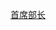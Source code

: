 {{navbox with columns
|name = 现任印度首席部长
|title= {{flagicon|India}} 印度各邦現任[[首席部长 (印度)|首席部长]]（[[现任印度首席部长列表|列表]]）
|state = {{{state|autocollapse}}}
|fullwidth = y

|col1  = {{navbox subgroup
|group1= [[德里首席部长列表|德里]] |list1= {{link-en|阿文德·基里瓦尔|Arvind Kejriwal}}
|group2= [[阿鲁纳恰尔邦首席部长列表|阿鲁纳恰尔邦]] |list2= {{link-en|佩马·坎杜|Pema Khandu}}
|group3= [[阿萨姆邦首席部长列表|阿萨姆邦]] |list3= {{link-en|萨尔巴南达·索诺瓦尔|Sarbananda Sonowal}}
|group4= [[比哈尔邦首席部长列表|比哈尔邦]] |list4= {{link-en|尼蒂什·库马尔|Nitish Kumar}}
|group5= [[恰蒂斯加尔邦首席部长列表|恰蒂斯加尔邦]] |list5= {{link-en|布佩什·巴格尔|Bhupesh Baghel}}
|group6= [[安德拉邦首席部长列表|安得拉邦]] |list6= {{link-en|伊斯·贾根·莫汉·雷迪|Y. S. Jaganmohan Reddy}}
|group7= [[果阿邦首席部长列表|果阿邦]] |list7= {{link-en|普拉莫德·萨万特|Pramod Sawant}}
|group8= [[古吉拉特邦首席部长列表|古吉拉特邦]] |list8= {{link-en|维杰·鲁帕尼 |Vijay Rupani}}
|group9= [[哈里亚纳邦首席部长列表|哈里亚纳邦]] |list9= {{link-en|马诺哈尔·拉尔·哈塔尔|Manohar Lal Khattar}}
|group10= [[喜马偕尔邦首席部长列表|喜马偕尔邦]] |list10= {{link-en|傑·朗·塔庫|Jai Ram Thakur}}
|group11=[[贾坎德邦首席部长列表|贾坎德邦]] |list11= {{link-en|赫曼特·索伦|Hemant Soren}}
}}
|col2  = {{navbox subgroup
|group1= [[查谟-克什米尔首席部长列表|查谟-克什米尔]] |list1= '''悬空'''（{{link-en|总统治理|President's rule}}）
|group2=[[卡纳塔克邦首席部长列表|卡纳塔克邦]] |list2= {{link-en|B.S.叶迪尤拉帕|B. S. Yediyurappa}}
|group3=[[喀拉拉邦首席部长列表|喀拉拉邦]] |list3= {{link-en|皮纳拉伊·维贾扬|Pinarayi Vijayan}}
|group4=[[中央邦首席部长列表|中央邦]] |list4= {{link-en|希夫拉杰·辛格·乔汗|Shivraj Singh Chouhan}}
|group5=[[马哈拉施特拉邦首席部长列表|马哈拉施特拉邦]] |list5= {{link-en|乌达夫·萨克雷|Uddhav Thackeray}}
|group6=[[曼尼普尔邦首席部长列表|曼尼普尔邦]] |list6= {{link-en|農通巴姆·比恩·辛格|N. Biren Singh}}
|group7=[[梅加拉亚邦首席部长列表|梅加拉亚邦]] |list7= {{link-en|康拉德·桑格马|Conrad Sangma}}
|group8=[[米佐拉姆邦首席部长列表|米佐拉姆邦]] |list8= {{link-en|左蘭坦加|Zoramthanga}}
|group9=[[那加兰邦首席部长列表|那加兰邦]] |list9= {{link-en|内菲·里奥|Neiphiu Rio}}
|group10=[[奥里萨邦首席部长列表|奥里萨邦]] |list10= {{link-en|纳文·帕特奈克|Naveen Patnaik}}
}}
|col3  = {{navbox subgroup
|group1=[[本地治里首席部长列表|本地治里]] |list1= {{link-en|N.兰加萨米|N. Rangaswamy}}
|group2=[[旁遮普邦首席部长列表|旁遮普邦]] |list2= [[阿馬林達·辛格]]
|group3=[[拉贾斯坦邦首席部长列表|拉贾斯坦邦]] |list3= {{link-en|阿肖克⋅格洛特|Ashok Gehlot}}
|group4=[[锡金邦首席部长列表|锡金邦]] |list4= {{link-en|普雷姆·辛格·塔芒|Prem Singh Tamang}}
|group5=[[泰米尔纳德邦首席部长列表|泰米尔纳德邦]] |list5= {{link-en|E.K.帕兰尼萨米|Edappadi K. Palaniswami}}
|group6=[[泰伦加纳邦首席部长列表|泰伦加纳邦]] |list6= {{link-en|K·钱德拉塞卡·拉奥|Kalvakuntla Chandrashekar Rao}}
|group7=[[特里普拉邦首席部长列表|特里普拉邦]] |list7= {{link-en|普拉布·库马尔·德布|Biplab Kumar Deb}}
|group8=[[北方邦首席部长列表|北方邦]] |list8= {{link-en|约吉·阿迪亚纳斯|Yogi Adityanath}}
|group9=[[北阿坎德邦首席部长列表|北阿坎德邦]] |list9= {{link-en|蒂拉斯·辛格·拉瓦特|Tirath Singh Rawat}}
|group10=[[西孟加拉邦首席部长列表|西孟加拉邦]] |list10= {{link-en|玛玛塔·班纳吉|Mamata Banerjee}}
}}
}}<noinclude>
{{collapsible option}}
[[Category:印度政治领袖模板|首席部长]]
</noinclude>